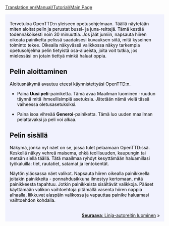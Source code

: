 [[Translation:en/Manual/Tutorial/Main Page]]

{{en/Tabs|5|1
|fi/Manual/Tutorial/Opetusohjelma|1. Aloittaminen<!--
-->|fi/Manual/Tutorial/Bussit|2. Linja-autot<!--
-->|fi/Manual/Tutorial/Junat|3. Junat<!--
-->|fi/Manual/Tutorial/Lentokoneet|4. Lentokoneet<!--
-->|fi/Manual/Tutorial/Yhteenveto|5. Yhteenveto}}
<div style="padding:.5em 1em 1em 1em; border-top:none; background-color:#f1f2fe; color:#000;">
{{fi/Manual/Tutorial/Tutorial}}
Tervetuloa OpenTTD:n yleiseen opetusohjelmaan. Täällä näytetään miten aloitat pelin ja perustat bussi- ja juna-reittejä. Tämä kestää todennäköisesti noin 30 minuuttia. Jos jäät jumiin, napsauta hiiren oikeata painiketta pelissä saadaksesi kuvauksen siitä, mitä kyseinen toiminto tekee. Oikealla näkyvässä valikkossa näkyy tarkempia opetusohjelma pelin tietyistä osa-alueista, joita voit tutkia, jos mielessäsi on jotain tiettyä minkä haluat oppia.

==Pelin aloittaminen==
{{en/Phototable|[[File:fi/Manual/Main menu new game.png|Aloitusnäkymä]]|OpenTTD:n aloitusnäkymä|center}}
Aloitusnäkymä avautuu eteesi käynnistettyäsi OpenTTD:n.

*Paina '''Uusi peli'''-painiketta. Tämä avaa Maailman luominen -ruudun täynnä mitä ihmeellisimpiä asetuksia. Jätetään nämä vielä tässä vaiheessa oletusasetuksiksi.
{{en/Phototable|[[File:fi/Manual/Worldgenerationdialog.png|Maailman luominen-ruutu]]|Maailman luominen -ruutu. Neljä kuvaa ylhäällä kuvaavat eri ilmastoja, joissa voit pelata. Jätetään kaikki valinnat niin, kuin ne olivat vielä tässä opetusohjelmassa.|center}}

*Paina isoa vihreää '''Generoi'''-painiketta. Tämä luo uuden maailman pelattavaksi ja peli voi alkaa.

==Pelin sisällä==
{{en/Phototable|[[File:fi/Manual/Tutorial/Aftergamestart.png|320px]]|Justo al empezar un nuevo juego.|right}}
Näkymä, jonka nyt näet on se, jossa tulet pelaamaan OpenTTD:ssä. Keskellä näkyy vehreä maisema, ehkä teollisuuden, kaupungin tai metsän siellä täällä. Tätä maailmaa ryhdyt kesyttämään haluamillasi työkaluilla: tiet, rautatiet, satamat ja lentokentät.

Näytön yläosassa näet valikot. Napsauta hiiren oikealla painikkeella joitakin painikkeita - ponnahdusikkuna ilmestyy kertomaan, mitä painikkeesta tapahtuu. Jotkin painikkeista sisältävät valikkoja. Pääset käyttämään valikon vaihtoehtoja pitämällä vasenta hiiren nappia alhaalla, liikkuvat alaspäin valikossa ja vapauttaa painike haluamasi vaihtoehdon kohdalla.

<br style="clear:both;">
<span style="float: right">[[en/Opetusohjelma/Fi/Bussit|'''Seuraava''': Linja-autoreitin luominen]] &raquo;</span>
</div>